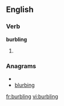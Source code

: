 
==English==

===Verb===
'''burbling'''

# {{present participle of|[[burble]]}}

===Anagrams===
* {{alphagram|bbgilnru}}
* [[blurbing#English|blurbing]]


[[fr:burbling]]
[[vi:burbling]]